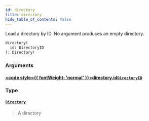 ```yaml
---
id: directory
title: directory
hide_table_of_contents: false
---
```








Load a directory by ID. No argument produces an empty directory.

```graphql
directory(
  id: DirectoryID
): Directory!
```


### Arguments

#### [<code style={{ fontWeight: 'normal' }}>directory.<b>id</b></code>](#)<Bullet />[`DirectoryID`](/reference/api/scalars/directory-id) <Badge class="secondary" text="scalar"/>
> 
> 

### Type

#### [`Directory`](/reference/api/objects/directory) <Badge class="secondary" text="object"/>
> A directory
> 






